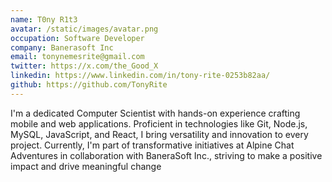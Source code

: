 ```yaml
---
name: T0ny R1t3
avatar: /static/images/avatar.png
occupation: Software Developer
company: Banerasoft Inc
email: tonynemesrite@gmail.com
twitter: https://x.com/the_Good_X
linkedin: https://www.linkedin.com/in/tony-rite-0253b82aa/
github: https://github.com/TonyRite
---
```


I'm a dedicated Computer Scientist with hands-on experience crafting mobile and web applications. Proficient in technologies like Git, Node.js, MySQL, JavaScript, and React, I bring versatility and innovation to every project. Currently, I'm part of transformative initiatives at Alpine Chat Adventures in collaboration with BaneraSoft Inc., striving to make a positive impact and drive meaningful change